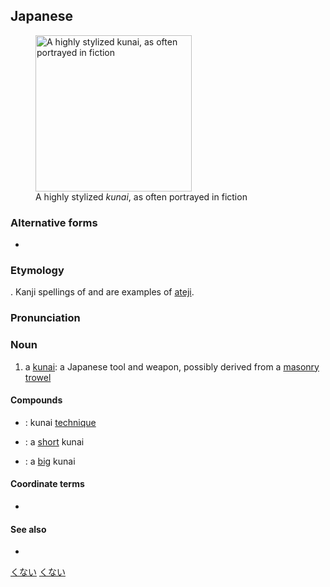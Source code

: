 ==Japanese==
{{wikipedia|lang=ja|くない}}
{{ja-kanjitab|苦|無}}
{{wikipedia|Kunai}}
[[Image:kunai05.jpg|thumb|250px|A highly stylized ''kunai'', as often portrayed in fiction]]

===Alternative forms===
* {{ja-l|苦内}}

===Etymology===
{{unk.|lang=ja|sort=くない}}. Kanji spellings of {{l|ja|苦内}} and {{l|ja|苦無}} are examples of [[当て字#Japanese|ateji]].

===Pronunciation===
{{ja-pron|くない}}

===Noun===
{{ja-noun|くない}}

# {{lb|ja|sort=くない|weaponry}} a [[kunai]]: a Japanese tool and weapon, possibly derived from a [[masonry]] [[trowel]]

====Compounds====
* {{ja-l|苦無術|くないじゅつ|kunai jutsu}}: kunai [[technique]]
* {{ja-l|小苦無|しょうくない|shō-kunai}}: a [[short]] kunai
* {{ja-l|大苦無|だいくない|dai-kunai}}: a [[big]] kunai

====Coordinate terms====
* {{ja-l|手裏剣|しゅりけん|shuriken}}

====See also====
* {{pedialite|Throwing knife}}

[[Category:ja:Weapons|くない]]
[[Category:ja:Tools|くない]]